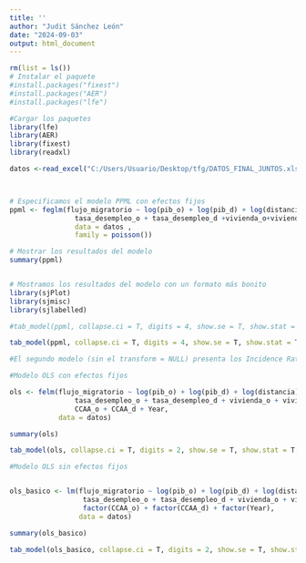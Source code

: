---
title: ''
author: "Judit Sánchez León"
date: "2024-09-03"
output: html_document
---




```{r}
rm(list = ls())
# Instalar el paquete 
#install.packages("fixest")
#install.packages("AER")
#install.packages("lfe")

#Cargar los paquetes
library(lfe)
library(AER)
library(fixest)
library(readxl)

datos <-read_excel("C:/Users/Usuario/Desktop/tfg/DATOS_FINAL_JUNTOS.xlsx")



# Especificamos el modelo PPML con efectos fijos
ppml <- feglm(flujo_migratorio ~ log(pib_o) + log(pib_d) + log(distancia) + log(poblacion_o) + log(poblacion_d) +
                tasa_desempleo_o + tasa_desempleo_d +vivienda_o+vivienda_d+ampi_o+ampi_d+ contigu  | CCAA_o+ CCAA_d+ Year, 
                data = datos , 
                family = poisson())

# Mostrar los resultados del modelo
summary(ppml)


# Mostramos los resultados del modelo con un formato más bonito
library(sjPlot)
library(sjmisc)
library(sjlabelled)

#tab_model(ppml, collapse.ci = T, digits = 4, show.se = T, show.stat = T, transform = NULL, file = "C:/TFG FLAKITA/modelo_ppml2.html")

tab_model(ppml, collapse.ci = T, digits = 4, show.se = T, show.stat = T, file = "C:/Users/Usuario/Desktop/tfg/modelo_ppml.html") 

#El segundo modelo (sin el transform = NULL) presenta los Incidence Rate Ratios (IRR) en lugar de los coeficientes estimados (Estimate) porque estamos delante de un modelo basado en la distribución de Poisson. Los IRR son simplemente la exponenciación de los coeficientes estimados (es decir, e^coef), lo que facilita la interpretación en términos de tasas relativas
```




```{r}

#Modelo OLS con efectos fijos 

ols <- felm(flujo_migratorio ~ log(pib_o) + log(pib_d) + log(distancia) + log(poblacion_o) + log(poblacion_d) +
                tasa_desempleo_o + tasa_desempleo_d + vivienda_o + vivienda_d + ampi_o + ampi_d + contigu | 
                CCAA_o + CCAA_d + Year, 
            data = datos)

summary(ols)

tab_model(ols, collapse.ci = T, digits = 2, show.se = T, show.stat = T, file = "C:/Users/Usuario/Desktop/tfg/modelo_ols.html")

```

```{r}

#Modelo OLS sin efectos fijos 


ols_basico <- lm(flujo_migratorio ~ log(pib_o) + log(pib_d) + log(distancia) + log(poblacion_o) + log(poblacion_d) +
                  tasa_desempleo_o + tasa_desempleo_d + vivienda_o + vivienda_d + ampi_o + ampi_d + contigu + 
                  factor(CCAA_o) + factor(CCAA_d) + factor(Year), 
                 data = datos)

summary(ols_basico)
 
tab_model(ols_basico, collapse.ci = T, digits = 2, show.se = T, show.stat = T, file = "C:/Users/Usuario/Desktop/tfg/modelo_ols_basico.html")
```